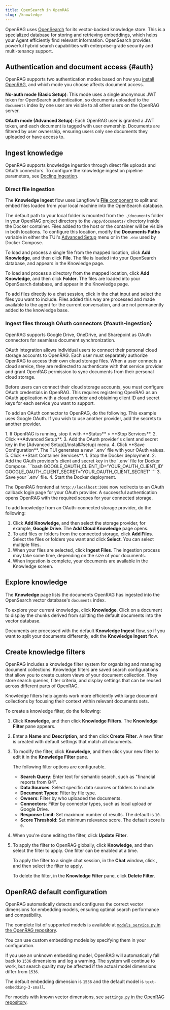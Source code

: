 ```yaml
---
title: OpenSearch in OpenRAG
slug: /knowledge
---
```



OpenRAG uses [OpenSearch](https://docs.opensearch.org/latest/) for its vector-backed knowledge store.
This is a specialized database for storing and retrieving embeddings, which helps your Agent efficiently find relevant information.
OpenSearch provides powerful hybrid search capabilities with enterprise-grade security and multi-tenancy support.

## Authentication and document access {#auth}

OpenRAG supports two authentication modes based on how you [install OpenRAG](/install), and which mode you choose affects document access.

**No-auth mode (Basic Setup)**: This mode uses a single anonymous JWT token for OpenSearch authentication, so documents uploaded to the `documents` index by one user are visible to all other users on the OpenRAG server.

**OAuth mode (Advanced Setup)**: Each OpenRAG user is granted a JWT token, and each document is tagged with user ownership. Documents are filtered by user ownership, ensuring users only see documents they uploaded or have access to. 

## Ingest knowledge

OpenRAG supports knowledge ingestion through direct file uploads and OAuth connectors.
To configure the knowledge ingestion pipeline parameters, see [Docling Ingestion](/ingestion).

### Direct file ingestion

The **Knowledge Ingest** flow uses Langflow's [**File** component](https://docs.langflow.org/components-data#file) to split and embed files loaded from your local machine into the OpenSearch database.

The default path to your local folder is mounted from the `./documents` folder in your OpenRAG project directory to the `/app/documents/` directory inside the Docker container. Files added to the host or the container will be visible in both locations. To configure this location, modify the **Documents Paths** variable in either the TUI's [Advanced Setup](/install#setup) menu or in the `.env` used by Docker Compose.

To load and process a single file from the mapped location, click **Add Knowledge**, and then click <Icon name="File" aria-hidden="true"/> **File**.
The file is loaded into your OpenSearch database, and appears in the Knowledge page.

To load and process a directory from the mapped location, click **Add Knowledge**, and then click <Icon name="Folder" aria-hidden="true"/> **Folder**.
The files are loaded into your OpenSearch database, and appear in the Knowledge page.

To add files directly to a chat session, click <Icon name="Plus" aria-hidden="true"/> in the chat input and select the files you want to include. Files added this way are processed and made available to the agent for the current conversation, and are not permanently added to the knowledge base.

### Ingest files through OAuth connectors {#oauth-ingestion}

OpenRAG supports Google Drive, OneDrive, and Sharepoint as OAuth connectors for seamless document synchronization.

OAuth integration allows individual users to connect their personal cloud storage accounts to OpenRAG. Each user must separately authorize OpenRAG to access their own cloud storage files. When a user connects a cloud service, they are redirected to authenticate with that service provider and grant OpenRAG permission to sync documents from their personal cloud storage.

Before users can connect their cloud storage accounts, you must configure OAuth credentials in OpenRAG. This requires registering OpenRAG as an OAuth application with a cloud provider and obtaining client ID and secret keys for each service you want to support.

To add an OAuth connector to OpenRAG, do the following.
This example uses Google OAuth.
If you wish to use another provider, add the secrets to another provider.

<Tabs groupId="Installation type">
  <TabItem value="TUI" label="TUI" default>
   1. If OpenRAG is running, stop it with **Status** > **Stop Services**.
   2. Click **Advanced Setup**.
   3. Add the OAuth provider's client and secret key in the [Advanced Setup](/install#setup) menu.
   4. Click **Save Configuration**.
   The TUI generates a new `.env` file with your OAuth values.
   5. Click **Start Container Services**.
  </TabItem>
  <TabItem value=".env" label=".env">
   1. Stop the Docker deployment.
   2. Add the OAuth provider's client and secret key in the `.env` file for Docker Compose.
       ```bash    
       GOOGLE_OAUTH_CLIENT_ID='YOUR_OAUTH_CLIENT_ID'
       GOOGLE_OAUTH_CLIENT_SECRET='YOUR_OAUTH_CLIENT_SECRET'
       ```
   3. Save your `.env` file.
   4. Start the Docker deployment.
  </TabItem>
</Tabs>

The OpenRAG frontend at `http://localhost:3000` now redirects to an OAuth callback login page for your OAuth provider.
A successful authentication opens OpenRAG with the required scopes for your connected storage.

To add knowledge from an OAuth-connected storage provider, do the following:

1. Click **Add Knowledge**, and then select the storage provider, for example, **Google Drive**.
The **Add Cloud Knowledge** page opens.
2. To add files or folders from the connected storage, click **Add Files**.
Select the files or folders you want and click **Select**.
You can select multiple files.
3. When your files are selected, click **Ingest Files**.
The ingestion process may take some time, depending on the size of your documents.
4. When ingestion is complete, your documents are available in the Knowledge screen.

## Explore knowledge

The **Knowledge** page lists the documents OpenRAG has ingested into the OpenSearch vector database's `documents` index.

To explore your current knowledge, click <Icon name="Library" aria-hidden="true"/> **Knowledge**.
Click on a document to display the chunks derived from splitting the default documents into the vector database.

Documents are processed with the default **Knowledge Ingest** flow, so if you want to split your documents differently, edit the **Knowledge Ingest** flow.

<PartialModifyFlows />

## Create knowledge filters

OpenRAG includes a knowledge filter system for organizing and managing document collections.
Knowledge filters are saved search configurations that allow you to create custom views of your document collection. They store search queries, filter criteria, and display settings that can be reused across different parts of OpenRAG.

Knowledge filters help agents work more efficiently with large document collections by focusing their context within relevant documents sets.

To create a knowledge filter, do the following:

1. Click **Knowledge**, and then click <Icon name="Plus" aria-hidden="true"/> **Knowledge Filters**.
    The **Knowledge Filter** pane appears.
2. Enter a **Name** and **Description**, and then click **Create Filter**.
A new filter is created with default settings that match all documents.
3. To modify the filter, click <Icon name="Library" aria-hidden="true"/> **Knowledge**, and then click your new filter to edit it in the **Knowledge Filter** pane.

   The following filter options are configurable.
   
   * **Search Query**: Enter text for semantic search, such as "financial reports from Q4".
   * **Data Sources**: Select specific data sources or folders to include.
   * **Document Types**: Filter by file type.
   * **Owners**: Filter by who uploaded the documents.
   * **Connectors**: Filter by connector types, such as local upload or Google Drive.
   * **Response Limit**: Set maximum number of results. The default is `10`.
   * **Score Threshold**: Set minimum relevance score. The default score is `0`.

4. When you're done editing the filter, click **Update Filter**.

5. To apply the filter to OpenRAG globally, click <Icon name="Library" aria-hidden="true"/> **Knowledge**, and then select the filter to apply. One filter can be enabled at a time.

    To apply the filter to a single chat session, in the <Icon name="MessageSquare" aria-hidden="true"/> **Chat** window, click <Icon name="Funnel" aria-hidden="true"/>, and then select the filter to apply.

    To delete the filter, in the **Knowledge Filter** pane, click **Delete Filter**.

## OpenRAG default configuration

OpenRAG automatically detects and configures the correct vector dimensions for embedding models, ensuring optimal search performance and compatibility.

The complete list of supported models is available at [`models_service.py` in the OpenRAG repository](https://github.com/langflow-ai/openrag/blob/main/src/services/models_service.py).

You can use custom embedding models by specifying them in your configuration.

If you use an unknown embedding model, OpenRAG will automatically fall back to `1536` dimensions and log a warning. The system will continue to work, but search quality may be affected if the actual model dimensions differ from `1536`.

The default embedding dimension is `1536` and the default model is `text-embedding-3-small`.

For models with known vector dimensions, see [`settings.py` in the OpenRAG repository](https://github.com/langflow-ai/openrag/blob/main/src/config/settings.py).